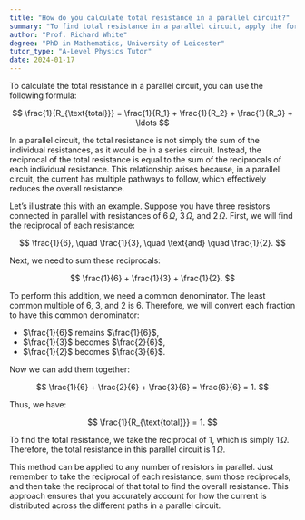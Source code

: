 ```yaml
---
title: "How do you calculate total resistance in a parallel circuit?"
summary: "To find total resistance in a parallel circuit, apply the formula: 1/R_total = 1/R1 + 1/R2 + 1/R3 + ..., summing the reciprocals of individual resistances."
author: "Prof. Richard White"
degree: "PhD in Mathematics, University of Leicester"
tutor_type: "A-Level Physics Tutor"
date: 2024-01-17
---
```


To calculate the total resistance in a parallel circuit, you can use the following formula:

$$
\frac{1}{R_{\text{total}}} = \frac{1}{R_1} + \frac{1}{R_2} + \frac{1}{R_3} + \ldots
$$

In a parallel circuit, the total resistance is not simply the sum of the individual resistances, as it would be in a series circuit. Instead, the reciprocal of the total resistance is equal to the sum of the reciprocals of each individual resistance. This relationship arises because, in a parallel circuit, the current has multiple pathways to follow, which effectively reduces the overall resistance.

Let’s illustrate this with an example. Suppose you have three resistors connected in parallel with resistances of $6\, \Omega$, $3\, \Omega$, and $2\, \Omega$. First, we will find the reciprocal of each resistance:

$$
\frac{1}{6}, \quad \frac{1}{3}, \quad \text{and} \quad \frac{1}{2}.
$$

Next, we need to sum these reciprocals:

$$
\frac{1}{6} + \frac{1}{3} + \frac{1}{2}.
$$

To perform this addition, we need a common denominator. The least common multiple of $6$, $3$, and $2$ is $6$. Therefore, we will convert each fraction to have this common denominator:

- $\frac{1}{6}$ remains $\frac{1}{6}$,
- $\frac{1}{3}$ becomes $\frac{2}{6}$,
- $\frac{1}{2}$ becomes $\frac{3}{6}$.

Now we can add them together:

$$
\frac{1}{6} + \frac{2}{6} + \frac{3}{6} = \frac{6}{6} = 1.
$$

Thus, we have:

$$
\frac{1}{R_{\text{total}}} = 1.
$$

To find the total resistance, we take the reciprocal of $1$, which is simply $1\, \Omega$. Therefore, the total resistance in this parallel circuit is $1\, \Omega$.

This method can be applied to any number of resistors in parallel. Just remember to take the reciprocal of each resistance, sum those reciprocals, and then take the reciprocal of that total to find the overall resistance. This approach ensures that you accurately account for how the current is distributed across the different paths in a parallel circuit.
    